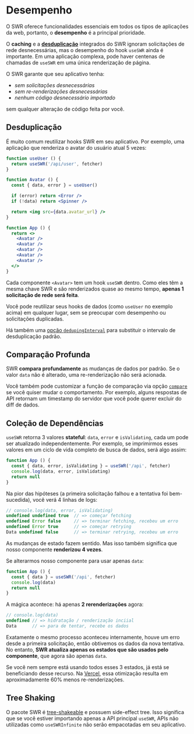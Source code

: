 # Desempenho

O SWR oferece funcionalidades essenciais em todos os tipos de aplicações da web, portanto, o **desempenho** é a principal prioridade.

O **caching** e a **[desduplicação](#deduplication)** integrados do SWR ignoram solicitações de rede desnecessárias, mas
o desempenho do hook `useSWR` ainda é importante. Em uma aplicação complexa, pode haver centenas de chamadas de `useSWR` em uma única renderização de página.

O SWR garante que seu aplicativo tenha:

- _sem solicitações desnecessárias_
- _sem re-renderizações desnecessárias_
- _nenhum código desnecessário importado_

sem qualquer alteração de código feita por você.

## Desduplicação

É muito comum reutilizar hooks SWR em seu aplicativo. Por exemplo, uma aplicação que renderiza o avatar do usuário atual 5 vezes:

```jsx
function useUser () {
  return useSWR('/api/user', fetcher)
}

function Avatar () {
  const { data, error } = useUser()

  if (error) return <Error />
  if (!data) return <Spinner />

  return <img src={data.avatar_url} />
}

function App () {
  return <>
    <Avatar />
    <Avatar />
    <Avatar />
    <Avatar />
    <Avatar />
  </>
}
```

Cada componente `<Avatar>` tem um hook `useSWR` dentro. Como eles têm a mesma chave SWR e são renderizados quase ao mesmo tempo, **apenas 1 solicitação de rede será feita**.

Você pode reutilizar seus hooks de dados (como `useUser` no exemplo acima) em qualquer lugar, sem se preocupar com desempenho ou solicitações duplicadas.

Há também uma [opção `dedupingInterval`](/docs/options) para substituir o intervalo de desduplicação padrão.

## Comparação Profunda

SWR **compara profundamente** as mudanças de dados por padrão. Se o valor `data` não é alterado, uma re-renderização não será acionada.

Você também pode customizar a função de comparação via opção [`compare`](/docs/options) se você quiser mudar o comportamento.
Por exemplo, alguns respostas de API retornam um timestamp do servidor que você pode querer excluir do diff de dados.

## Coleção de Dependências

`useSWR` retorna 3 valores **stateful**: `data`, `error` e `isValidating`, cada um pode ser atualizado independentemente.
Por exemplo, se imprimirmos esses valores em um ciclo de vida completo de busca de dados, será algo assim:

```jsx
function App () {
  const { data, error, isValidating } = useSWR('/api', fetcher)
  console.log(data, error, isValidating)
  return null
}
```

Na pior das hipóteses (a primeira solicitação falhou e a tentativa foi bem-sucedida), você verá 4 linhas de logs:

```js
// console.log(data, error, isValidating)
undefined undefined true  // => começar fetching
undefined Error false     // => terminar fetching, recebeu um erro
undefined Error true      // => começar retrying
Data undefined false      // => terminar retrying, recebeu um erro
```

As mudanças de estado fazem sentido. Mas isso também significa que nosso componente **renderizou 4 vezes**.

Se alterarmos nosso componente para usar apenas `data`:

```jsx
function App () {
  const { data } = useSWR('/api', fetcher)
  console.log(data)
  return null
}
```

A mágica acontece: há apenas **2 rerenderizações** agora:

```js
// console.log(data)
undefined // => hidratação / renderização inciial
Data      // => para de tentar, recebe os dados
```

Exatamente o mesmo processo aconteceu internamente, houve um erro desde a primeira solicitação, então obtivemos os dados da nova tentativa.
No entanto, **SWR atualiza apenas os estados que são usados pelo componente**, que agora são apenas `data`.

Se você nem sempre está usando todos esses 3 estados, já está se beneficiando desse recurso.
Na [Vercel](https://vercel.com), essa otimização resulta em aproximadamente 60% menos re-renderizações.

## Tree Shaking

O pacote SWR é [tree-shakeable](https://webpack.js.org/guides/tree-shaking) e possuem side-effect tree.
Isso significa que se você estiver importando apenas a API principal `useSWR`, APIs não utilizadas como `useSWRInfinite` não serão empacotadas em seu aplicativo.
